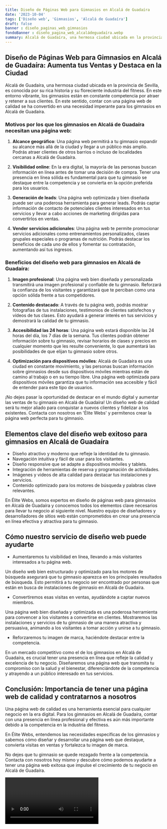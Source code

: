 ```yaml
---
title: Diseño de Páginas Web para Gimnasios en Alcalá de Guadaíra
date: '2023-10-04'
tags: ['Diseño web', 'Gimnasios', 'Alcalá de Guadaíra']
draft: false
banner : diseño_paginas_web_gimnasios
fondoBanner : diseño_pagina_web_alcaládeguadaíra.webp
summary: Alcalá de Guadaíra, una hermosa ciudad ubicada en la provincia de Sevilla, es conocida por su rica historia y su floreciente industria del fitness. En este entorno vibrante, los gimnasios están en constante competencia por atraer y retener a sus clientes. En este sentido, contar con una página web de calidad se ha convertido en una necesidad imperante para los gimnasios en Alcalá de Guadaíra.
---
```


## Diseño de Páginas Web para Gimnasios en Alcalá de Guadaíra: Aumenta tus Ventas y Destaca en la Ciudad

Alcalá de Guadaíra, una hermosa ciudad ubicada en la provincia de Sevilla, es conocida por su rica historia y su floreciente industria del fitness. En este entorno vibrante, los gimnasios están en constante competencia por atraer y retener a sus clientes. En este sentido, contar con una página web de calidad se ha convertido en una necesidad imperante para los gimnasios en Alcalá de Guadaíra.

### Motivos por los que los gimnasios en Alcalá de Guadaíra necesitan una página web:

1. **Alcance geográfico**: Una página web permitirá a tu gimnasio expandir su alcance más allá de la ciudad y llegar a un público más amplio. Podrás atraer clientes de otros barrios o incluso de localidades cercanas a Alcalá de Guadaíra.

2. **Visibilidad online**: En la era digital, la mayoría de las personas buscan información en línea antes de tomar una decisión de compra. Tener una presencia en línea sólida es fundamental para que tu gimnasio se destaque entre la competencia y se convierta en la opción preferida para los usuarios.

3. **Generación de leads**: Una página web optimizada y bien diseñada puede ser una poderosa herramienta para generar leads. Podrás captar información de contacto de potenciales clientes interesados en tus servicios y llevar a cabo acciones de marketing dirigidas para convertirlos en ventas.

4. **Vender servicios adicionales**: Una página web te permite promocionar servicios adicionales como entrenamientos personalizados, clases grupales especiales o programas de nutrición. Podrás destacar los beneficios de cada uno de ellos y fomentar su contratación, aumentando así tus ingresos.

### Beneficios del diseño web para gimnasios en Alcalá de Guadaíra:

1. **Imagen profesional**: Una página web bien diseñada y personalizada transmitirá una imagen profesional y confiable de tu gimnasio. Reforzará la confianza de los visitantes y garantizará que te perciban como una opción sólida frente a tus competidores.

2. **Contenido destacado**: A través de tu página web, podrás mostrar fotografías de tus instalaciones, testimonios de clientes satisfechos y vídeos de tus clases. Esto ayudará a generar interés en tus servicios y demostrará la calidad de tu gimnasio.

3. **Accesibilidad las 24 horas**: Una página web estará disponible las 24 horas del día, los 7 días de la semana. Tus clientes podrán obtener información sobre tu gimnasio, revisar horarios de clases y precios en cualquier momento que les resulte conveniente, lo que aumentará las posibilidades de que elijan tu gimnasio sobre otros.

4. **Optimización para dispositivos móviles**: Alcalá de Guadaíra es una ciudad en constante movimiento, y las personas buscan información sobre gimnasios desde sus dispositivos móviles mientras están de camino al trabajo o en su tiempo libre. Una página web optimizada para dispositivos móviles garantiza que tu información sea accesible y fácil de entender para este tipo de usuarios.

¡No dejes pasar la oportunidad de destacar en el mundo digital y aumentar las ventas de tu gimnasio en Alcalá de Guadaíra! Un diseño web de calidad será tu mejor aliado para conquistar a nuevos clientes y fidelizar a los existentes. Contacta con nosotros en 'Élite Webs' y permítenos crear la página web perfecta para tu gimnasio.

<GifSeo />

<Cta />

## Elementos clave del diseño web exitoso para gimnasios en Alcalá de Guadaíra

- Diseño atractivo y moderno que refleje la identidad de tu gimnasio.
- Navegación intuitiva y fácil de usar para los visitantes.
- Diseño responsive que se adapte a dispositivos móviles y tablets.
- Integración de herramientas de reserva y programación de actividades.
- Imágenes y videos de alta calidad para destacar tus instalaciones y servicios.
- Contenido optimizado para los motores de búsqueda y palabras clave relevantes.

En Élite Webs, somos expertos en diseño de páginas web para gimnasios en Alcalá de Guadaíra y conocemos todos los elementos clave necesarios para llevar tu negocio al siguiente nivel. Nuestro equipo de diseñadores y desarrolladores de sitios web están comprometidos en crear una presencia en línea efectiva y atractiva para tu gimnasio.

## Cómo nuestro servicio de diseño web puede ayudarte

- Aumentaremos tu visibilidad en línea, llevando a más visitantes interesados a tu página web.

Un diseño web bien estructurado y optimizado para los motores de búsqueda asegurará que tu gimnasio aparezca en los principales resultados de búsqueda. Esto permitirá a tu negocio ser encontrado por personas que están en busca de instalaciones de gimnasio en Alcalá de Guadaíra.

- Convertiremos esas visitas en ventas, ayudándote a captar nuevos miembros.

Una página web bien diseñada y optimizada es una poderosa herramienta para convencer a los visitantes a convertirse en clientes. Mostraremos las instalaciones y servicios de tu gimnasio de una manera atractiva y persuasiva, animando a los visitantes a tomar acción y unirse a tu gimnasio.

- Reforzaremos tu imagen de marca, haciéndote destacar entre la competencia.

En un mercado competitivo como el de los gimnasios en Alcalá de Guadaíra, es crucial tener una presencia en línea que refleje la calidad y excelencia de tu negocio. Diseñaremos una página web que transmita tu compromiso con la salud y el bienestar, diferenciándote de la competencia y atrayendo a un público interesado en tus servicios.

## Conclusión: Importancia de tener una página web de calidad y contratarnos a nosotros

Una página web de calidad es una herramienta esencial para cualquier negocio en la era digital. Para los gimnasios en Alcalá de Guadaíra, contar con una presencia en línea profesional y efectiva es aún más importante debido a la competencia en la industria del fitness.

En Élite Webs, entendemos las necesidades específicas de los gimnasios y sabemos cómo diseñar y desarrollar una página web que destaque, convierta visitas en ventas y fortalezca tu imagen de marca.

No dejes que tu gimnasio se quede rezagado frente a la competencia. Contacta con nosotros hoy mismo y descubre cómo podemos ayudarte a tener una página web exitosa que impulse el crecimiento de tu negocio en Alcalá de Guadaíra.

<Video />

<CtaBot job='Gimnasios' city='Alcalá de Guadaíra'/>

<Gmaps query='Alcalá de Guadaíra+españa+maps' />